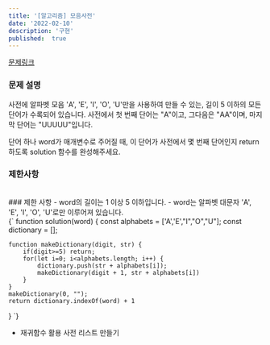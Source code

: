 ```yaml
---
title: '[알고리즘] 모음사전'
date: '2022-02-10'
description: '구현'
published:  true
---
```


[문제링크](https://school.programmers.co.kr/learn/courses/30/lessons/84512)
<br/>
### 문제 설명
사전에 알파벳 모음 'A', 'E', 'I', 'O', 'U'만을 사용하여 만들 수 있는, 길이 5 이하의 모든 단어가 수록되어 있습니다. 사전에서 첫 번째 단어는 "A"이고, 그다음은 "AA"이며, 마지막 단어는 "UUUUU"입니다.

단어 하나 word가 매개변수로 주어질 때, 이 단어가 사전에서 몇 번째 단어인지 return 하도록 solution 함수를 완성해주세요.

### 제한사항
<br/>
### 제한 사항
- word의 길이는 1 이상 5 이하입니다.
- word는 알파벳 대문자 'A', 'E', 'I', 'O', 'U'로만 이루어져 있습니다.

<br/>

<CodeBlock>
{`
function solution(word) {
    const alphabets = ['A','E',"I","O","U"];
    const dictionary = [];
    
    function makeDictionary(digit, str) {
        if(digit>=5) return;
        for(let i=0; i<alphabets.length; i++) {
            dictionary.push(str + alphabets[i]);
            makeDictionary(digit + 1, str + alphabets[i])
        }
    }
    makeDictionary(0, "");
    return dictionary.indexOf(word) + 1
}
`}
</CodeBlock>
<br/>
- 재귀함수 활용 사전 리스트 만들기
